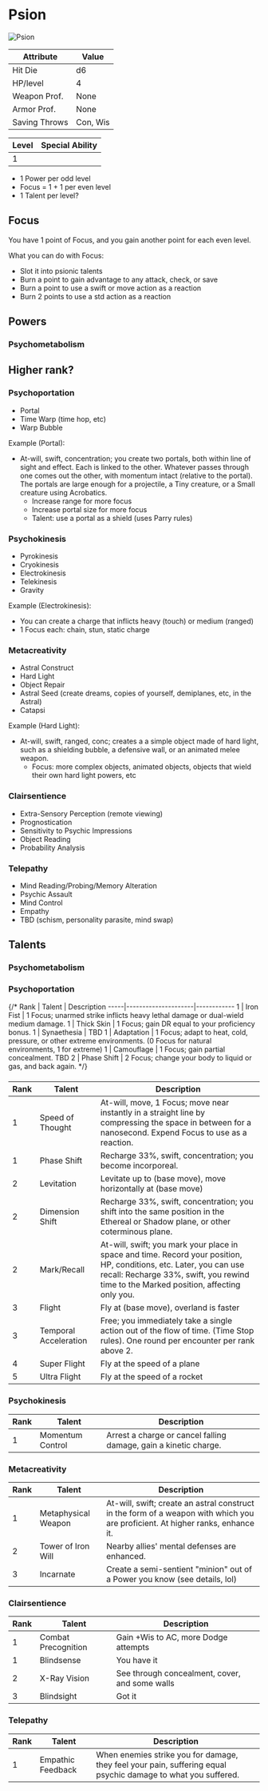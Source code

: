 ---
---


# Psion
![Psion](</img/character/classes/psion-b.jpg>)

Attribute     | Value
---------     | -----
Hit Die       | d6
HP/level      | 4
Weapon Prof.  | None
Armor Prof.   | None
Saving Throws | Con, Wis

Level | Special Ability
------|----------------
1     | 

- 1 Power per odd level
- Focus = 1 + 1 per even level
- 1 Talent per level?


## Focus
You have 1 point of Focus, and you gain another point for each even level.

What you can do with Focus:
- Slot it into psionic talents
- Burn a point to gain advantage to any attack, check, or save
- Burn a point to use a swift or move action as a reaction
- Burn 2 points to use a std action as a reaction


## Powers

### Psychometabolism
<Power name="Metamorphosis" description="Change your physical form--its capabilities, size, and appearance." />
<Power name="Fission" description="Split into two or more copies of yourself, each with a portion of your power." />

Higher rank?
- 

### Psychoportation
- Portal
- Time Warp (time hop, etc)
- Warp Bubble

Example (Portal):
- At-will, swift, concentration; you create two portals, both within line of sight and effect. Each is linked to the other. Whatever passes through one comes out the other, with momentum intact (relative to the portal). The portals are large enough for a projectile, a Tiny creature, or a Small creature using Acrobatics.
  - Increase range for more focus
  - Increase portal size for more focus
  - Talent: use a portal as a shield (uses Parry rules)

### Psychokinesis
- Pyrokinesis
- Cryokinesis
- Electrokinesis
- Telekinesis
- Gravity


Example (Electrokinesis):
- You can create a charge that inflicts heavy (touch) or medium (ranged)
- 1 Focus each: chain, stun, static charge


### Metacreativity

- Astral Construct
- Hard Light
- Object Repair
- Astral Seed (create dreams, copies of yourself, demiplanes, etc, in the Astral)
- Catapsi

Example (Hard Light):
- At-will, swift, ranged, conc; creates a a simple object made of hard light, such as a shielding bubble, a defensive wall, or an animated melee weapon.
  - Focus: more complex objects, animated objects, objects that wield their own hard light powers, etc

### Clairsentience

- Extra-Sensory Perception (remote viewing)
- Prognostication
- Sensitivity to Psychic Impressions
- Object Reading
- Probability Analysis

### Telepathy

- Mind Reading/Probing/Memory Alteration
- Psychic Assault
- Mind Control
- Empathy
- TBD (schism, personality parasite, mind swap)






## Talents


<div className="feat" style={{ backgroundColor: 'rgb(0, 29, 19)', padding:'1rem', borderRadius: '1rem', height:'20rem', overflow:'auto' }}>
  <div>
    <h3 style={{ position:'sticky', padding:'1rem', marginLeft:'-1rem', marginRight:'-1rem', backgroundColor: 'rgb(0, 29, 19)', top:'-1rem' }}>Psychometabolism</h3>
    <Feat name="Iron Fist" description="1 Focus; unarmed strike inflicts heavy lethal damage or dual-wield medium damage." />
    <Feat name="Thick Skin" description="1 Focus; gain DR equal to your proficiency bonus." />
    <Feat name="Synaethesia" description="TBD" />
    <Feat name="Adaptation" description="1 Focus; adapt to heat, cold, pressure, or other extreme environments. (0 Focus for natural environments, 1 for extreme)" />
    <Feat name="Camouflage" description="1 Focus; gain partial concealment. TBD" />
    <Feat name="Phase Shift" description="2 Focus; change your body to liquid or gas, and back again." />
  </div>
  
  <div>
    <h3 style={{ position:'sticky', padding:'1rem', marginLeft:'-1rem', marginRight:'-1rem', backgroundColor: 'rgb(0, 29, 19)', top:'-1rem' }}>Psychoportation</h3>
    <Feat name="Speed of Thought" description="At-will, move, 1 Focus; move near instantly in a straight line by compressing the space in between for a nanosecond. Expend Focus to use as a reaction." />
    <Feat name="Phase Shift" description="Recharge 33%, swift, concentration; you become incorporeal." />
    <Feat name="Levitation" description="Levitate up to (base move), move horizontally at (base move)" />
    <Feat name="Dimension Shift" description="Recharge 33%, swift, concentration; you shift into the same position in the Ethereal or Shadow plane, or other coterminous plane." />
    <Feat name="Mark/Recall" description="At-will, swift; you mark your place in space and time. Record your position, HP, conditions, etc. Later, you can use recall: Recharge 33%, swift, you rewind time to the Marked position, affecting only you." />
    <Feat name="Flight" description="Fly at (base move), overland is faster" />
    <Feat name="Temporal Acceleration" description="Free; you immediately take a single action out of the flow of time. (Time Stop rules). One round per encounter per rank above 2." />
    <Feat name="Super Flight" description="Fly at the speed of a plane" />
    <Feat name="Ultra Flight" description="Fly at the speed of a rocket" />
  </div>
</div>

{/* 
Rank | Talent              | Description
-----|---------------------|------------
1    | Iron Fist           | 1 Focus; unarmed strike inflicts heavy lethal damage or dual-wield medium damage.
1    | Thick Skin          | 1 Focus; gain DR equal to your proficiency bonus.
1    | Synaethesia         | TBD
1    | Adaptation          | 1 Focus; adapt to heat, cold, pressure, or other extreme environments. (0 Focus for natural environments, 1 for extreme)
1    | Camouflage          | 1 Focus; gain partial concealment. TBD
2    | Phase Shift         | 2 Focus; change your body to liquid or gas, and back again. */}


### 

Rank | Talent              | Description
-----|---------------------|------------
1    | Speed of Thought    | At-will, move, 1 Focus; move near instantly in a straight line by compressing the space in between for a nanosecond. Expend Focus to use as a reaction.
1    | Phase Shift         | Recharge 33%, swift, concentration; you become incorporeal.
2    | Levitation          | Levitate up to (base move), move horizontally at (base move)
2    | Dimension Shift     | Recharge 33%, swift, concentration; you shift into the same position in the Ethereal or Shadow plane, or other coterminous plane.
2    | Mark/Recall         | At-will, swift; you mark your place in space and time. Record your position, HP, conditions, etc. Later, you can use recall: Recharge 33%, swift, you rewind time to the Marked position, affecting only you.
3    | Flight              | Fly at (base move), overland is faster
3    | Temporal Acceleration | Free; you immediately take a single action out of the flow of time. (Time Stop rules). One round per encounter per rank above 2.
4    | Super Flight        | Fly at the speed of a plane
5    | Ultra Flight        | Fly at the speed of a rocket


### Psychokinesis

Rank | Talent              | Description
-----|---------------------|------------
1    | Momentum Control    | Arrest a charge or cancel falling damage, gain a kinetic charge.


### Metacreativity

Rank | Talent              | Description
-----|---------------------|------------
1    | Metaphysical Weapon | At-will, swift; create an astral construct in the form of a weapon with which you are proficient. At higher ranks, enhance it.
2    | Tower of Iron Will  | Nearby allies' mental defenses are enhanced.
3    | Incarnate           | Create a semi-sentient "minion" out of a Power you know (see details, lol)


### Clairsentience

Rank | Talent              | Description
-----|---------------------|------------
1    | Combat Precognition | Gain +Wis to AC, more Dodge attempts
1    | Blindsense          | You have it
2    | X-Ray Vision        | See through concealment, cover, and some walls
3    | Blindsight          | Got it


### Telepathy

Rank | Talent              | Description
-----|---------------------|------------
1    | Empathic Feedback   | When enemies strike you for damage, they feel your pain, suffering equal psychic damage to what you suffered.